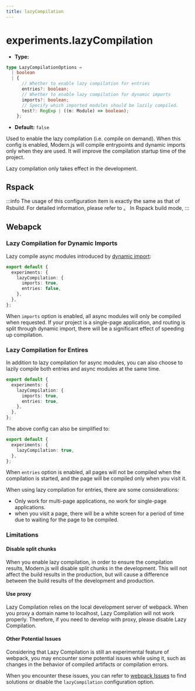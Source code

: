 ```yaml
---
title: lazyCompilation
---
```


# experiments.lazyCompilation

- **Type:**

```ts
type LazyCompilationOptions =
  | boolean
  | {
      // Whether to enable lazy compilation for entries
      entries?: boolean;
      // Whether to enable lazy compilation for dynamic imports
      imports?: boolean;
      // Specify which imported modules should be lazily compiled.
      test?: RegExp | ((m: Module) => boolean);
    };
```

- **Default:** `false`

Used to enable the lazy compilation (i.e. compile on demand). When this config is enabled, Modern.js will compile entrypoints and dynamic imports only when they are used. It will improve the compilation startup time of the project.

Lazy compilation only takes effect in the development.

## Rspack


:::info
The usage of this configuration item is exactly the same as that of Rsbuild. For detailed information, please refer to <RsbuildLink configName="dev.lazyCompilation"/>。
In Rspack build mode,
:::

## Webapck

### Lazy Compilation for Dynamic Imports

Lazy compile async modules introduced by [dynamic import](https://developer.mozilla.org/en-US/docs/Web/JavaScript/Reference/Operators/import):

```ts
export default {
  experiments: {
    lazyCompilation: {
      imports: true,
      entries: false,
    },
  },
};
```

When `imports` option is enabled, all async modules will only be compiled when requested. If your project is a single-page application, and routing is split through dynamic import, there will be a significant effect of speeding up compilation.

### Lazy Compilation for Entires

In addition to lazy compilation for async modules, you can also choose to lazily compile both entries and async modules at the same time.

```ts
export default {
  experiments: {
    lazyCompilation: {
      imports: true,
      entries: true,
    },
  },
};
```

The above config can also be simplified to:

```ts
export default {
  experiments: {
    lazyCompilation: true,
  },
};
```

When `entries` option is enabled, all pages will not be compiled when the compilation is started, and the page will be compiled only when you visit it.

When using lazy compilation for entries, there are some considerations:

- Only work for multi-page applications, no work for single-page applications.
- when you visit a page, there will be a white screen for a period of time due to waiting for the page to be compiled.

### Limitations

#### Disable split chunks

When you enable lazy compilation, in order to ensure the compilation results, Modern.js will disable split chunks in the development. This will not affect the build results in the production, but will cause a difference between the build results of the development and production.

#### Use proxy

Lazy Compilation relies on the local development server of webpack. When you proxy a domain name to localhost, Lazy Compilation will not work properly. Therefore, if you need to develop with proxy, please disable Lazy Compilation.

#### Other Potential Issues

Considering that Lazy Compilation is still an experimental feature of webpack, you may encounter some potential issues while using it, such as changes in the behavior of compiled artifacts or compilation errors.

When you encounter these issues, you can refer to [webpack Issues](https://github.com/webpack/webpack/issues) to find solutions or disable the `lazyCompilation` configuration option.
